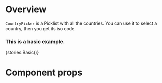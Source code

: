 
<Meta title="Modules/Forms/Components/CountryPicker" component={CountryPicker} />

# Overview

`CountryPicker` is a Picklist with all the countries. You can use it to select a country, then you get its iso code.

### This is a basic example.

<Preview>
    <Story name="CountryPicker">{stories.Basic()}</Story>
</Preview>

# Component props

<Props of={CountryPicker} />
